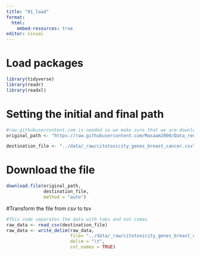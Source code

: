 ```yaml
---
title: "01_load"
format:
  html:
    embed-resources: true
editor: visual
---
```


# Load packages

```r
library(tidyverse)
library(readr)
library(readxl)
```

# Setting the initial and final path

```r
#raw.githubusercontent.com is needed so we make sure that we are downloading the raw file
original_path <- "https://raw.githubusercontent.com/Masaam2000/Data_reexam/main/citotoxicity_genes_breast_cancer.csv"

destination_file <- "../data/_raw/citotoxicity_genes_breast_cancer.csv"
```

# Download the file

```r
download.file(original_path, 
              destination_file, 
              method = "auto")
```

#Transform the file from csv to tsv

```r
#This code separates the data with tabs and not comas
raw_data <- read_csv(destination_file)
raw_data <- write_delim(raw_data, 
                        file= "../data/_raw/citotoxicity_genes_breast_cancer.tsv",      
                        delim = "\t", 
                        col_names = TRUE)
```
